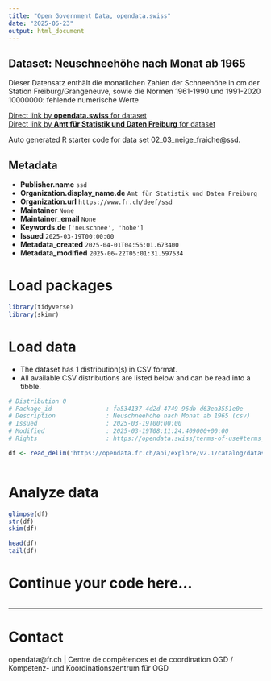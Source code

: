 ```yaml
---
title: "Open Government Data, opendata.swiss"
date: "2025-06-23"
output: html_document
---
```


## Dataset: Neuschneehöhe nach Monat ab 1965

Dieser Datensatz enthält die monatlichen Zahlen der Schneehöhe in cm der Station Freiburg/Grangeneuve, sowie die Normen 1961-1990 und 1991-2020 10000000: fehlende numerische Werte

[Direct link by **opendata.swiss** for dataset](https://opendata.swiss/de/dataset/neuschneehohe-nach-monat-ab-1965)<br>
[Direct link by **Amt für Statistik und Daten Freiburg** for dataset](https://opendata.fr.ch/explore/dataset/02_03_neige_fraiche/)

Auto generated R starter code for data set 02_03_neige_fraiche@ssd.

## Metadata

- **Publisher.name** `ssd`
- **Organization.display_name.de** `Amt für Statistik und Daten Freiburg`
- **Organization.url** `https://www.fr.ch/deef/ssd`
- **Maintainer** `None`
- **Maintainer_email** `None`
- **Keywords.de** `['neuschnee', 'hohe']`
- **Issued** `2025-03-19T00:00:00`
- **Metadata_created** `2025-04-01T04:56:01.673400`
- **Metadata_modified** `2025-06-22T05:01:31.597534`


# Load packages

```r

library(tidyverse)
library(skimr)

```

# Load data

-   The dataset has 1 distribution(s) in CSV format.
-   All available CSV distributions are listed below and can be read into a tibble.

```r

# Distribution 0
# Package_id               : fa534137-4d2d-4749-96db-d63ea3551e0e
# Description              : Neuschneehöhe nach Monat ab 1965 (csv)
# Issued                   : 2025-03-19T00:00:00
# Modified                 : 2025-03-19T08:11:24.409000+00:00
# Rights                   : https://opendata.swiss/terms-of-use#terms_by

df <- read_delim('https://opendata.fr.ch/api/explore/v2.1/catalog/datasets/02_03_neige_fraiche/exports/csv?use_labels=true')



```

# Analyze data

```r

glimpse(df)
str(df)
skim(df)

head(df)
tail(df)

```

# Continue your code here...

```r

```

------------------------------------------------------------------------

# Contact

opendata@fr.ch | Centre de compétences et de coordination OGD / Kompetenz- und Koordinationszentrum für OGD
